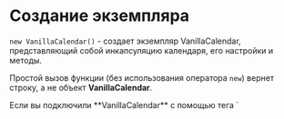 # Создание экземпляра

`new VanillaCalendar()` - создает экземпляр VanillaCalendar, представляющий собой инкапсуляцию календаря, его настройки и методы.

<Info>Простой вызов функции (без использования оператора `new`) вернет строку, а не объект **VanillaCalendar**.</Info>

<Info>
  Если вы подключили **VanillaCalendar** с помощью тега `<script>`, объект доступен как глобальная переменная **window.VanillaCalendar**.
</Info>

Экземпляр `VanillaCalendar`, принимает два параметра. Первым **обязательный** параметр может быть **CSS-селектором** или **HTML-элементом**.

**CSS-селектор** или **HTML-элемент** может представлять собой оболочку для календаря, в которой будет произведена инициализация календаря, или **«Input»**.

Оболочка для календаря - это тег `<div>`, внутри которого будет инициализирован сам календарь.

Инициализация в оболочке календаря:

```html
<div id="calendar"></div>
```

```js
new VanillaCalendar('#calendar');
// or
const calendarEl = document.querySelector('#calendar');
new VanillaCalendar(calendarEl);
```

**«Input»** в контексте этого календаря не обязательно означает тег `<input>`, это может быть любой HTML-элемент, например, `<div>`.

При клике на **«Input»** появится всплывающее окно с календарем.

Инициализация в **«Input»**:

```html
<input type="text" id="input" />
<!-- or -->
<div id="input"></div>
```

```js
new VanillaCalendar('#input', { input: true });
// or
const calendarInput = document.querySelector('#input');
new VanillaCalendar(calendarInput, {
  input: true,
});
```

Второй **необязательный** параметр — это объект, определяющий настройки и методы календаря.

```js
new VanillaCalendar('#calendar', {
  // Settings
});
```
